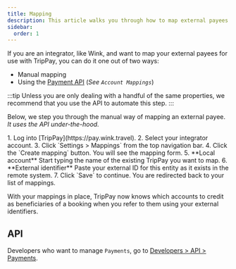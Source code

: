 ```yaml
---
title: Mapping
description: This article walks you through how to map external payees with TripPay accounts.
sidebar:
  order: 1
---
```



If you are an integrator, like Wink, and want to map your external payees for use with TripPay, you can do it one out of two ways:

- Manual mapping
- Using the [Payment API](/developers/apis/#payment-api) (*See `Account Mappings`*)

:::tip
Unless you are only dealing with a handful of the same properties, we recommend that you use the API to automate this step.
:::

Below, we step you through the manual way of mapping an external payee. *It uses the API under-the-hood.*

<Steps>
1. Log into [TripPay](https://pay.wink.travel).
2. Select your integrator account.
3. Click `Settings > Mappings` from the top navigation bar.
4. Click the `Create mapping` button. You will see the mapping form.
5. **Local account** Start typing the name of the existing TripPay you want to map.
6. **External identifier** Paste your external ID for this entity as it exists in the remote system.
7. Click `Save` to continue. You are redirected back to your list of mappings.
</Steps>

With your mappings in place, TripPay now knows which accounts to credit as beneficiaries of a booking when you refer to them using your external identifiers. 

## API

Developers who want to manage `Payments`, go to [Developers > API > Payments](/developers/apis/#payment-api).